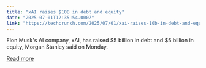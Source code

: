 ```yaml
---
title: "xAI raises $10B in debt and equity"
date: "2025-07-01T12:35:54.000Z"
link: "https://techcrunch.com/2025/07/01/xai-raises-10b-in-debt-and-equity/"
---
```


Elon Musk's AI company, xAI, has raised $5 billion in debt and $5 billion in equity, Morgan Stanley said on Monday. 

[Read more](https://techcrunch.com/2025/07/01/xai-raises-10b-in-debt-and-equity/)
